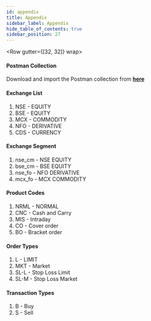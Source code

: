 ```yaml
---
id: appendix
title: Appendix
sidebar_label: Appendix
hide_table_of_contents: true
sidebar_position: 27
---
```



<Row gutter={[32, 32]} wrap>
  <Col xs={24} md={12}>

#### Postman Collection

Download and import the Postman collection from [**here**](https://developer.gwcindia.in/api/postman/Goodwill_API_V1.postman_collection.json)

#### Exchange List

1. NSE - EQUITY
2. BSE - EQUITY
3. MCX - COMMODITY
4. NFO - DERIVATIVE
5. CDS - CURRENCY

#### Exchange Segment

1. nse_cm - NSE EQUITY
2. bse_cm - BSE EQUITY
3. nse_fo - NFO DERIVATIVE
4. mcx_fo - MCX COMMODITY

#### Product Codes

1. NRML - NORMAL
2. CNC - Cash and Carry
3. MIS - Intraday
4. CO - Cover order
5. BO - Bracket order

#### Order Types

1. L - LIMIT
2. MKT - Market
3. SL-L - Stop Loss Limit
4. SL-M - Stop Loss Market

#### Transaction Types

1. B - Buy
2. S - Sell

  </Col>

</Row>
